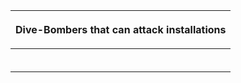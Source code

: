 {| class="mw-collapsible <includeonly>mw-collapsed</includeonly> wikitable" style="text-align: center;"

! colspan="4" |Dive-Bombers that can attack installations
|-
! {{DiveBomb icon}}
! Equipment
! {{DiveBomb icon}}
! Equipment
|-
| {{EquipmentCardKai|Prototype Nanzan|size=50px}}
| {{EquipmentLink|Prototype Nanzan}}
| {{EquipmentCardKai|F4U-1D|size=50px}}
| {{EquipmentLink|F4U-1D}}
|-
| {{EquipmentCardKai|FM-2|size=50px}}
| {{EquipmentLink|FM-2}}
| {{EquipmentCardKai|Ju 87C Kai|size=50px}}
| {{EquipmentLink|Ju 87C Kai}}
|-
| {{EquipmentCardKai|Ju 87C Kai Ni (w/ KMX)|size=50px}}
| {{EquipmentLink|Ju 87C Kai Ni (w/ KMX)}}
| {{EquipmentCardKai|Ju 87C Kai Ni (w/ KMX/Skilled)|size=50px}}
| {{EquipmentLink|Ju 87C Kai Ni (w/ KMX/Skilled)}}
|-
| {{EquipmentCardKai|Suisei Model 12 (634 Air Group w/ Type 3 Cluster Bombs)|size=50px}}
| {{EquipmentLink|Suisei Model 12 (634 Air Group w/ Type 3 Cluster Bombs)|text=Suisei Model 12 <br />(634 Air Group w/ Type 3 Cluster Bombs)}}
|-
|}